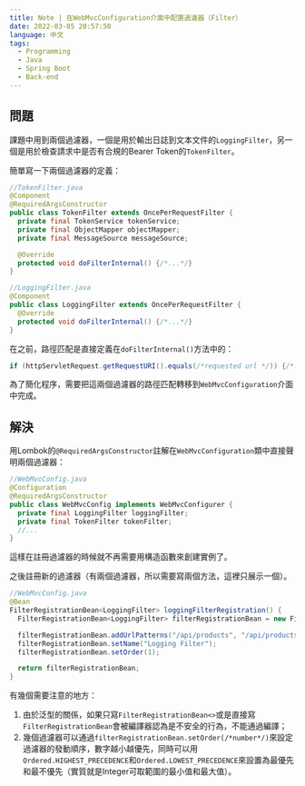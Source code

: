 ```yaml
---
title: Note | 在WebMvcConfiguration介面中配置過濾器（Filter）
date: 2022-03-05 20:57:50
language: 中文
tags:
  - Programming
  - Java
  - Spring Boot
  - Back-end
---
```


## 問題

課題中用到兩個過濾器，一個是用於輸出日誌到文本文件的`LoggingFilter`，另一個是用於檢查請求中是否有合規的Bearer Token的`TokenFilter`。

簡單寫一下兩個過濾器的定義：

<!--rehype:data-language=java-->

```java
//TokenFilter.java
@Component
@RequiredArgsConstructor
public class TokenFilter extends OncePerRequestFilter {
  private final TokenService tokenService;
  private final ObjectMapper objectMapper;
  private final MessageSource messageSource;

  @Override
  protected void doFilterInternal() {/*...*/}
}
```

<!--rehype:data-language=java-->

```java
//LoggingFilter.java
@Component
public class LoggingFilter extends OncePerRequestFilter {
  @Override
  protected void doFilterInternal() {/*...*/}
}
```

在之前，路徑匹配是直接定義在`doFilterInternal()`方法中的：

<!--rehype:data-language=java-->

```java
if (httpServletRequest.getRequestURI().equals(/*requested url */)) {/*...*/}
```

為了簡化程序，需要把這兩個過濾器的路徑匹配轉移到`WebMvcConfiguration`介面中完成。

## 解決

用Lombok的`@RequiredArgsConstructor`註解在`WebMvcConfiguration`類中直接聲明兩個過濾器：

<!--rehype:data-language=java-->

```java
//WebMvcConfig.java
@Configuration
@RequiredArgsConstructor
public class WebMvcConfig implements WebMvcConfigurer {
  private final LoggingFilter loggingFilter;
  private final TokenFilter tokenFilter;
  //...
}
```

這樣在註冊過濾器的時候就不再需要用構造函數來創建實例了。

之後註冊新的過濾器（有兩個過濾器，所以需要寫兩個方法，這裡只展示一個）。

<!--rehype:data-language=java-->

```java
//WebMvcConfig.java
@Bean
FilterRegistrationBean<LoggingFilter> loggingFilterRegistration() {
  FilterRegistrationBean<LoggingFilter> filterRegistrationBean = new FilterRegistrationBean<>(loggingFilter);

  filterRegistrationBean.addUrlPatterns("/api/products", "/api/products/*");
  filterRegistrationBean.setName("Logging Filter");
  filterRegistrationBean.setOrder(1);

  return filterRegistrationBean;
}
```

有幾個需要注意的地方：

1. 由於泛型的關係，如果只寫`FilterRegistrationBean<>`或是直接寫`FilterRegistrationBean`會被編譯器認為是不安全的行為，不能通過編譯；
2. 幾個過濾器可以通過`filterRegistrationBean.setOrder(/*number*/)`來設定過濾器的發動順序，數字越小越優先，同時可以用`Ordered.HIGHEST_PRECEDENCE`和`Ordered.LOWEST_PRECEDENCE`來設置為最優先和最不優先（實質就是Integer可取範圍的最小值和最大值）。
   <br>
